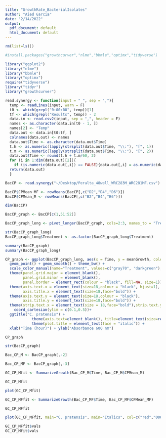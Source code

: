 ```yaml
---
title: "GrowthRate_BacterialIsolates"
author: "Aied Garcia"
date: "2/14/2022"
output:
  pdf_document: default
  html_document: default
---
```



```r
rm(list=ls()) 
```


```r
#install.packages("growthcurver","nlme","bbmle","optimx","tidyverse")
```


```r
library("ggplot2")
library("nlme")
library("bbmle")
library("optimx")
require("tidyverse")
library("tidyr")
library("growthcurver")
```


```r
read.synergy <- function(input = " ", sep = ","){
  temp <- readLines(input, warn = F)
  t0 <- which(grepl("0:00:00", temp))[1]
  tf <- which(grepl("Results", temp)) - 2
  data.in <- read.csv2(input, sep = ",", header = F)
  names <- as.character(data.in[t0 - 1, ])
  names[2] <- "Temp"
  data.out <- data.in[t0:tf, ]
  colnames(data.out) <- names
  data.out$Time <- as.character(data.out$Time)
  t.h <- as.numeric(lapply(strsplit(data.out$Time, "\\:"), "[", 1))
  t.m <- as.numeric(lapply(strsplit(data.out$Time, "\\:"), "[", 2))
  data.out$Time <- round(t.h + t.m/60, 2)
  for (i in 1:dim(data.out)[2]){
    if (is.numeric(data.out[,i]) == FALSE){data.out[,i] = as.numeric(data.out[,i])}}
  return(data.out)
  }
```


```r
BacCP <- read.synergy("~/Desktop/Peralta_48well_WRC283M_WRC281MF.csv")

```


```r
BacCP$CPMean_MF <- rowMeans(BacCP[,c("D2","D4","D6")])
BacCP$CPMean_M <- rowMeans(BacCP[,c("B2","B4","B6")])
```


```r
dim(BacCP)
```


```r
BacCP_graph <- BacCP[c(1,51:52)]
```


```r
BacCP_graph_long <- pivot_longer(BacCP_graph, cols=2:3, names_to = "Treatment", values_to = "meanGrowth", values_drop_na = FALSE)
```


```r
str(BacCP_graph_long)
BacCP_graph_long$Treatment <- as.factor(BacCP_graph_long$Treatment)
```


```r
summary(BacCP_graph)
summary(BacCP_graph_long)
```



```r
CP_graph <- ggplot(BacCP_graph_long, aes(x = Time, y = meanGrowth, color=Treatment)) +
  geom_point() + geom_smooth() + theme_bw() +
  scale_color_manual(name="Treatment", values=c("gray70", "darkgreen"), labels = c("unfertilized/mowed", "fertilized/mowed")) + 
  theme(panel.grid.major = element_blank(), 
        panel.grid.minor = element_blank(), 
        panel.border = element_rect(colour = "black", fill=NA, size=1)) + 
  theme(axis.text.x = element_text(size=18,colour = "black", hjust=1),
        axis.title.x = element_text(size=18,face="bold")) +
  theme(axis.text.y = element_text(size=18,colour = "black"),
        axis.title.y = element_text(size=18,face="bold")) +
  theme(strip.text.x = element_text(size = 18,face="bold"),strip.text.y = element_text(size = 18))+
    coord_cartesian(ylim = c(0.1,0.5))+
  ggtitle("C. pratensis") + 
            theme(axis.text=element_blank(), title=element_text(size=rel(1.25))) + 
            theme(plot.title = element_text(face = "italic")) +
  xlab("Time (hour)") + ylab("Absorbance 600 nm")

CP_graph
```


```r
str(BacCP_graph)
```


```r
Bac_CP_M <- BacCP_graph[,-2]
```


```r
Bac_CP_MF <- BacCP_graph[,-3]
```


```r
GC_CP_Mfit <- SummarizeGrowth(Bac_CP_M$Time, Bac_CP_M$CPMean_M)

GC_CP_Mfit

plot(GC_CP_Mfit)
```


```r
GC_CP_MFfit <- SummarizeGrowth(Bac_CP_MF$Time, Bac_CP_MF$CPMean_MF)

GC_CP_MFfit

plot(GC_CP_MFfit, main="C. pratensis", main="Italics", col=c("red","006600"))
```


```r
GC_CP_MFfit$vals
GC_CP_Mfit$vals
```